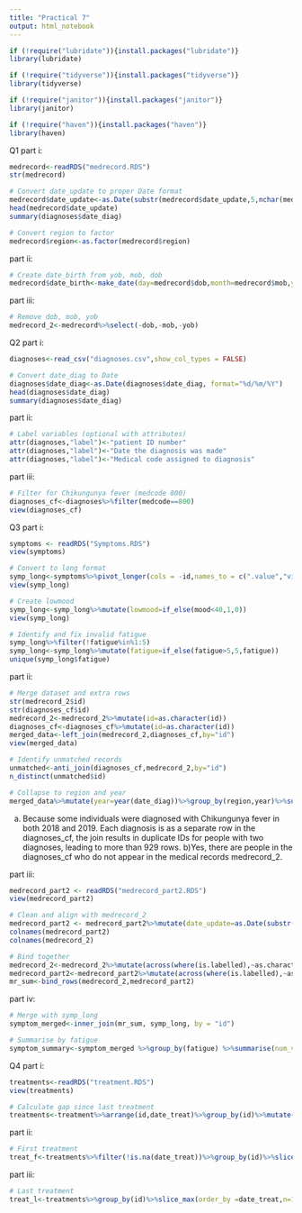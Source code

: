 ---
title: "Practical 7"
output: html_notebook
---

```{r}
if (!require("lubridate")){install.packages("lubridate")}
library(lubridate)

if (!require("tidyverse")){install.packages("tidyverse")}
library(tidyverse)

if (!require("janitor")){install.packages("janitor")}
library(janitor)

if (!require("haven")){install.packages("haven")}
library(haven)
```

Q1
part i:
```{r}
medrecord<-readRDS("medrecord.RDS")
str(medrecord)

# Convert date_update to proper Date format
medrecord$date_update<-as.Date(substr(medrecord$date_update,5,nchar(medrecord$date_update)),format="%d/%m/%Y")
head(medrecord$date_update)
summary(diagnoses$date_diag)

# Convert region to factor
medrecord$region<-as.factor(medrecord$region)
```
part ii:
```{r}
# Create date_birth from yob, mob, dob
medrecord$date_birth<-make_date(day=medrecord$dob,month=medrecord$mob,year=medrecord$yob)
```
part iii:
```{r}
# Remove dob, mob, yob
medrecord_2<-medrecord%>%select(-dob,-mob,-yob)
```

Q2
part i:
```{r}
diagnoses<-read_csv("diagnoses.csv",show_col_types = FALSE)

# Convert date_diag to Date
diagnoses$date_diag<-as.Date(diagnoses$date_diag, format="%d/%m/%Y")
head(diagnoses$date_diag)
summary(diagnoses$date_diag)
```
part ii:
```{r}
# Label variables (optional with attributes)
attr(diagnoses,"label")<-"patient ID number"
attr(diagnoses,"label")<-"Date the diagnosis was made"
attr(diagnoses,"label")<-"Medical code assigned to diagnosis"
```
part iii:
```{r}
# Filter for Chikungunya fever (medcode 800)
diagnoses_cf<-diagnoses%>%filter(medcode==800)
view(diagnoses_cf)
```

Q3
part i:
```{r}
symptoms <- readRDS("Symptoms.RDS")
view(symptoms)

# Convert to long format
symp_long<-symptoms%>%pivot_longer(cols = -id,names_to = c(".value","visit"),names_pattern ="(.*)_(\\d+)")%>%mutate(visit=as.integer(visit))
view(symp_long)

# Create lowmood
symp_long<-symp_long%>%mutate(lowmood=if_else(mood<40,1,0))
view(symp_long)

# Identify and fix invalid fatigue
symp_long%>%filter(!fatigue%in%1:5)
symp_long<-symp_long%>%mutate(fatigue=if_else(fatigue>5,5,fatigue))
unique(symp_long$fatigue)
```
part ii:
```{r}
# Merge dataset and extra rows
str(medrecord_2$id)
str(diagnoses_cf$id)
medrecord_2<-medrecord_2%>%mutate(id=as.character(id))
diagnoses_cf<-diagnoses_cf%>%mutate(id=as.character(id))
merged_data<-left_join(medrecord_2,diagnoses_cf,by="id")
view(merged_data)

# Identify unmatched records
unmatched<-anti_join(diagnoses_cf,medrecord_2,by="id")
n_distinct(unmatched$id)

# Collapse to region and year
merged_data%>%mutate(year=year(date_diag))%>%group_by(region,year)%>%summarise(total_cases=n(),.groups = "drop")
```
a) Because some individuals were diagnosed with Chikungunya fever in both 2018 and 2019. Each diagnosis is as a separate row in the diagnoses_cf, the join results in duplicate IDs for people with two diagnoses, leading to more than 929 rows.
b)Yes, there are people in the diagnoses_cf who do not appear in the medical records medrecord_2.

part iii:
```{r}
medrecord_part2 <- readRDS("medrecord_part2.RDS")
view(medrecord_part2)

# Clean and align with medrecord_2
medrecord_part2 <- medrecord_part2%>%mutate(date_update=as.Date(substr(date_update, 5, nchar(date_update)),format="%d/%m/%Y"),region=as.factor(region),date_birth = dbirth)%>%select(-dbirth)
colnames(medrecord_part2)
colnames(medrecord_2)

# Bind together
medrecord_2<-medrecord_2%>%mutate(across(where(is.labelled),~as.characte))
medrecord_part2<-medrecord_part2%>%mutate(across(where(is.labelled),~as.character))
mr_sum<-bind_rows(medrecord_2,medrecord_part2)
```
part iv:
```{r}
# Merge with symp_long
symptom_merged<-inner_join(mr_sum, symp_long, by = "id")

# Summarise by fatigue
symptom_summary<-symptom_merged %>%group_by(fatigue) %>%summarise(num_visits = n(),visits_with_jointpain = sum(jointpain == 1),mean_mood = mean(mood),sd_mood = sd(mood), visits_with_lowmood =sum(lowmood == 1),.groups = "drop")
```

Q4
part i:
```{r}
treatments<-readRDS("treatment.RDS")
view(treatments)

# Calculate gap since last treatment
treatments<-treatment%>%arrange(id,date_treat)%>%group_by(id)%>%mutate(gap=as.numeric(date_treat-lag(date_treat)))%>%ungroup()
```
part ii:
```{r}
# First treatment
treat_f<-treatments%>%filter(!is.na(date_treat))%>%group_by(id)%>%slice_min(order_by = date_treat,n=1)%>%ungroup()
```
part iii:
```{r}
# Last treatment
treat_l<-treatments%>%group_by(id)%>%slice_max(order_by =date_treat,n=1,with_ties=FALSE)%>%ungroup()
```
